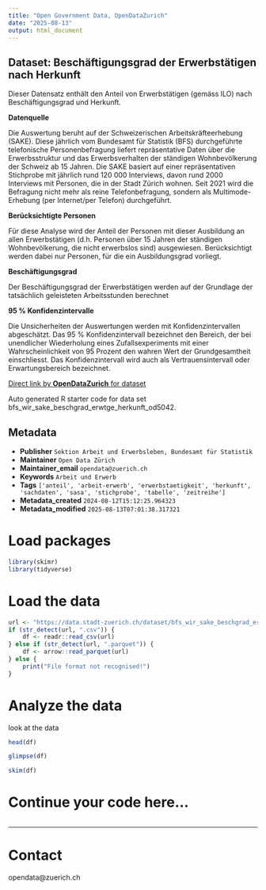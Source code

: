 ```yaml
---
title: "Open Government Data, OpenDataZurich"
date: "2025-08-13"
output: html_document
---
```


## Dataset: Beschäftigungsgrad der Erwerbstätigen nach Herkunft

Dieser Datensatz enthält den Anteil von Erwerbstätigen (gemäss ILO)  nach Beschäftigungsgrad und Herkunft.


**Datenquelle**

Die Auswertung beruht auf der Schweizerischen Arbeitskräfteerhebung (SAKE). Diese jährlich vom Bundesamt für Statistik (BFS) durchgeführte telefonische Personenbefragung liefert repräsentative Daten über die Erwerbsstruktur und das Erwerbsverhalten der ständigen Wohnbevölkerung der Schweiz ab 15 Jahren. Die SAKE basiert auf einer repräsentativen Stichprobe mit jährlich rund 120 000 Interviews, davon rund 2000 Interviews mit Personen, die in der Stadt Zürich wohnen. 
Seit 2021 wird die Befragung nicht mehr als reine Telefonbefragung, sondern als Multimode-Erhebung (per Internet/per Telefon) durchgeführt.

[]()

**Berücksichtigte Personen**

Für diese Analyse wird der Anteil der Personen mit dieser Ausbildung an allen Erwerbstätigen (d.h. Personen über 15 Jahren der ständigen Wohnbevölkerung, die nicht erwerbslos sind) ausgewiesen. Berücksichtigt werden dabei nur Personen, für die ein Ausbildungsgrad vorliegt.

[]()

**Beschäftigungsgrad**

Der Beschäftigungsgrad der Erwerbstätigen werden auf der Grundlage der tatsächlich geleisteten Arbeitsstunden berechnet

[]()

**95 % Konfidenzintervalle**

Die Unsicherheiten der Auswertungen werden mit Konfidenzintervallen abgeschätzt. 
Das 95 % Konfidenzintervall bezeichnet den Bereich, der bei unendlicher Wiederholung eines Zufallsexperiments mit einer Wahrscheinlichkeit von 95 Prozent den wahren Wert der Grundgesamtheit einschliesst. Das Konfidenzintervall wird auch als Vertrauensintervall oder Erwartungsbereich bezeichnet.

[]()



[Direct link by **OpenDataZurich** for dataset](https://data.stadt-zuerich.ch/dataset/bfs_wir_sake_beschgrad_erwtge_herkunft_od5042)

Auto generated R starter code for data set bfs_wir_sake_beschgrad_erwtge_herkunft_od5042.

## Metadata

- **Publisher** `Sektion Arbeit und Erwerbsleben, Bundesamt für Statistik`
- **Maintainer** `Open Data Zürich`
- **Maintainer_email** `opendata@zuerich.ch`
- **Keywords** `Arbeit und Erwerb`
- **Tags** `['anteil', 'arbeit-erwerb', 'erwerbstaetigkeit', 'herkunft', 'sachdaten', 'sasa', 'stichprobe', 'tabelle', 'zeitreihe']`
- **Metadata_created** `2024-08-12T15:12:25.964323`
- **Metadata_modified** `2025-08-13T07:01:38.317321`


# Load packages

```r
library(skimr)
library(tidyverse)
```

# Load the data

```r
url <- "https://data.stadt-zuerich.ch/dataset/bfs_wir_sake_beschgrad_erwtge_herkunft_od5042/download/WIR504OD5042.csv"
if (str_detect(url, ".csv")) {
    df <- readr::read_csv(url)
} else if (str_detect(url, ".parquet")) {
    df <- arrow::read_parquet(url)
} else {
    print("File format not recognised!")
}
```

# Analyze the data

look at the data
```r
head(df)
```

```r
glimpse(df)
```

```r
skim(df)
```

# Continue your code here...

```r

```

------------------------------------------------------------------------

# Contact

opendata@zuerich.ch
